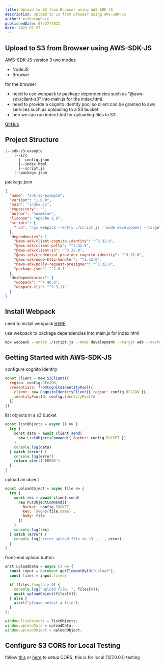 ```yaml
---
title: Upload to S3 from Browser using AWS-SDK-JS
description: Upload to S3 from Browser using AWS-SDK-JS
author: estheragbaje
publishedDate: 07/27/2022
date: 2022-07-27
---
```


## Upload to S3 from Browser using AWS-SDK-JS

AWS-SDK-JS version 3 two modes

- NodeJS
- Browser

for the browser

- need to use webpack to package dependencies such as "@aws-sdk/client-s3" into main.js for the index.html.
- need to provide a cognito identity pool so client can be granted to aws services such as uploading to a S3 bucket
- hen we can run index.html for uploading files to S3

[GitHub](https://github.com/entest-hai/aws-sdk-js-browser)

## Project Structure

```
|--sdk-s3-example
    |--src
      |--config.json
      |--index.html
      |--script.js
    |--package.json
```

package.json

```json
{
  "name": "sdk-s3-example",
  "version": "1.0.0",
  "main": "index.js",
  "repository": "",
  "author": "haimtran",
  "license": "Apache 2.0",
  "scripts": {
    "run": "npx webpack --entry ./script.js --mode development --target web --devtool false -o main.js"
  },
  "dependencies": {
    "@aws-sdk/client-cognito-identity": "^3.32.0",
    "@aws-sdk/client-polly": "^3.32.0",
    "@aws-sdk/client-s3": "^3.32.0",
    "@aws-sdk/credential-provider-cognito-identity": "^3.32.0",
    "@aws-sdk/node-http-handler": "^3.32.0",
    "@aws-sdk/polly-request-presigner": "^3.32.0",
    "package.json": "^2.0.1"
  },
  "devDependencies": {
    "webpack": "^4.46.0",
    "webpack-cli": "^3.3.11"
  }
}
```

## Install Webpack

need to install webpack [HERE](https://docs.aws.amazon.com/sdk-for-javascript/v3/developer-guide/webpack.html)

use webpack to package dependencies into main.js for index.html

```bash
npx webpack --entry ./script.js --mode development --target web --devtool false -o main.js
```

## Getting Started with AWS-SDK-JS

configure cognito identity

```js
const client = new S3Client({
  region: config.REGION,
  credentials: fromCognitoIdentityPool({
    client: new CognitoIdentityClient({ region: config.REGION }),
    identityPoolId: config.IdentifyPoolId
  })
})
```

list objects in a s3 bucket

```js
const listObjects = async () => {
  try {
    const data = await client.send(
      new ListObjectsCommand({ Bucket: config.BUCKET })
    )
    console.log(data)
  } catch (error) {
    console.log(error)
    return alert('ERROR')
  }
}
```

upload an object

```js
const uploadObject = async file => {
  try {
    const res = await client.send(
      new PutObjectCommand({
        Bucket: config.BUCKET,
        Key: `svg/${file.name}`,
        Body: file
      })
    )
    console.log(res)
  } catch (error) {
    console.log('error upload file to s3 ...', error)
  }
}
```

front-end upload button

```js
onst uploadData = async () => {
  const input = document.getElementById("upload");
  const files = input.files;

  if (files.length > 0) {
    console.log("upload file, ", files[0]);
    await uploadObject(files[0]);
  } else {
    alert("please select a file");
  }
};

window.listObjects = listObjects;
window.uploadData = uploadData;
window.uploadObject = uploadObject;
```

## Configure S3 CORS for Local Testing

follow [this](https://docs.aws.amazon.com/AmazonS3/latest/userguide/ManageCorsUsing.html) or [here](https://docs.aws.amazon.com/sdk-for-javascript/v3/developer-guide/s3-example-photo-album.html) to setup CORS, this is for local (127.0.0.1) testing
